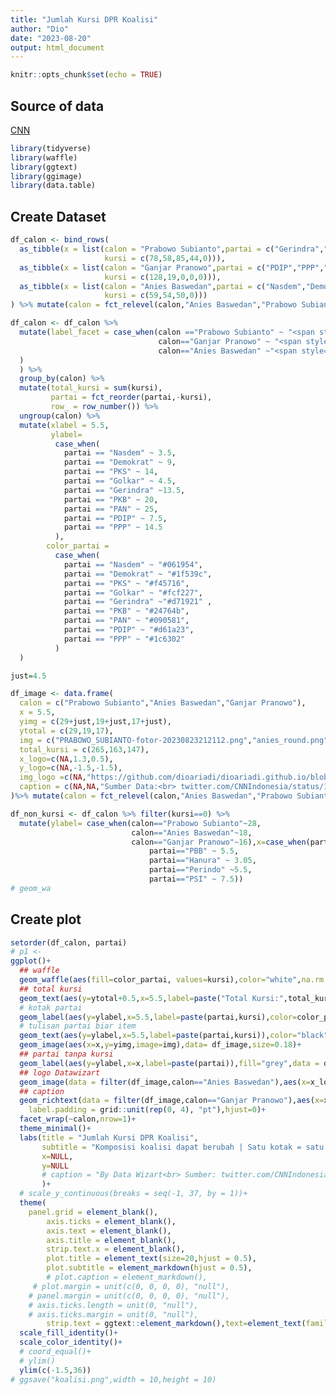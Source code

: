 ```yaml
---
title: "Jumlah Kursi DPR Koalisi"
author: "Dio"
date: "2023-08-20"
output: html_document
---
```


```r
knitr::opts_chunk$set(echo = TRUE)
```

## Source of data

[CNN](https://twitter.com/CNNIndonesia/status/1691328868974817280)


```r
library(tidyverse) 
library(waffle) 
library(ggtext)
library(ggimage)
library(data.table)

```
## Create Dataset

```r
df_calon <- bind_rows(
  as_tibble(x = list(calon = "Prabowo Subianto",partai = c("Gerindra","PKB","Golkar","PAN","PBB"),
                     kursi = c(78,58,85,44,0))),
  as_tibble(x = list(calon = "Ganjar Pranowo",partai = c("PDIP","PPP","Perindo","Hanura","PSI"),
                     kursi = c(128,19,0,0,0))),
  as_tibble(x = list(calon = "Anies Baswedan",partai = c("Nasdem","Demokrat","PKS","UMMAT"),
                     kursi = c(59,54,50,0)))
) %>% mutate(calon = fct_relevel(calon,"Anies Baswedan","Prabowo Subianto"))

df_calon <- df_calon %>% 
  mutate(label_facet = case_when(calon =="Prabowo Subianto" ~ "<span style='color:grey'>Prabowo</span>",
                                 calon=="Ganjar Pranowo" ~ "<span style='color:red'>Ganjar</span>",
                                 calon=="Anies Baswedan" ~"<span style='color:blue'>Anies</span>"
  )
  ) %>% 
  group_by(calon) %>% 
  mutate(total_kursi = sum(kursi),
         partai = fct_reorder(partai,-kursi),
         row_ = row_number()) %>%
  ungroup(calon) %>%
  mutate(xlabel = 5.5,
         ylabel= 
          case_when(
            partai == "Nasdem" ~ 3.5,
            partai == "Demokrat" ~ 9,
            partai == "PKS" ~ 14,
            partai == "Golkar" ~ 4.5,
            partai == "Gerindra" ~13.5,
            partai == "PKB" ~ 20,
            partai == "PAN" ~ 25,
            partai == "PDIP" ~ 7.5,
            partai == "PPP" ~ 14.5
          ),
        color_partai = 
          case_when(
            partai == "Nasdem" ~ "#061954",
            partai == "Demokrat" ~ "#1f539c",
            partai == "PKS" ~ "#f45716",
            partai == "Golkar" ~ "#fcf227",
            partai == "Gerindra" ~"#d71921" ,
            partai == "PKB" ~ "#24764b",
            partai == "PAN" ~ "#090581",
            partai == "PDIP" ~ "#d61a23",
            partai == "PPP" ~ "#1c6302"
          )
  )

just=4.5

df_image <- data.frame(
  calon = c("Prabowo Subianto","Anies Baswedan","Ganjar Pranowo"),
  x = 5.5,
  yimg = c(29+just,19+just,17+just),
  ytotal = c(29,19,17),
  img = c("PRABOWO_SUBIANTO-fotor-20230823212112.png","anies_round.png","ganjar1-fotor-2023082321189.png"),
  total_kursi = c(265,163,147),
  x_logo=c(NA,1.3,0.5),
  y_logo=c(NA,-1.5,-1.5),
  img_logo =c(NA,"https://github.com/dioariadi/dioariadi.github.io/blob/master/images/2.png?raw=true",NA),
  caption = c(NA,NA,"Sumber Data:<br> twitter.com/CNNIndonesia/status/1691328868974817280")
)%>% mutate(calon = fct_relevel(calon,"Anies Baswedan","Prabowo Subianto"))

df_non_kursi <- df_calon %>% filter(kursi==0) %>% 
  mutate(ylabel= case_when(calon=="Prabowo Subianto"~28,
                           calon=="Anies Baswedan"~18,
                           calon=="Ganjar Pranowo"~16),x=case_when(partai=="UMMAT" ~5.5,
                               partai=="PBB" ~ 5.5,
                               partai=="Hanura" ~ 3.05,
                               partai=="Perindo" ~5.5,
                               partai=="PSI" ~ 7.5))
# geom_wa 
```

## Create plot
```r


setorder(df_calon, partai)
# p1 <- 
ggplot()+
  ## waffle
  geom_waffle(aes(fill=color_partai, values=kursi),color="white",na.rm = TRUE,flip = TRUE,data = df_calon,alpha=0.9,size=0.2,radius = unit(1, "pt"))+
  ## total kursi
  geom_text(aes(y=ytotal+0.5,x=5.5,label=paste("Total Kursi:",total_kursi)),data = df_image,family="Trebuchet MS")+
  # kotak partai
  geom_label(aes(y=ylabel,x=5.5,label=paste(partai,kursi),color=color_partai),data = df_calon,size=3.5,alpha=1,family="Trebuchet MS",show.legend = F)+
  # tulisan partai biar item
  geom_text(aes(y=ylabel,x=5.5,label=paste(partai,kursi)),color="black",data = df_calon,size=3.5,alpha=1,family="Trebuchet MS")+
  geom_image(aes(x=x,y=yimg,image=img),data= df_image,size=0.18)+
  ## partai tanpa kursi
  geom_label(aes(y=ylabel,x=x,label=paste(partai)),fill="grey",data = df_non_kursi,size=3.5,alpha=1,family="Trebuchet MS")+
  ## logo Datawizart
  geom_image(data = filter(df_image,calon=="Anies Baswedan"),aes(x=x_logo,y=y_logo,image=img_logo),size=0.05)+
  ## caption
  geom_richtext(data = filter(df_image,calon=="Ganjar Pranowo"),aes(x=x_logo,y=y_logo,label=caption),size=3,family="Trebuchet MS",fill = NA, label.color = NA, # remove background and outline
    label.padding = grid::unit(rep(0, 4), "pt"),hjust=0)+
  facet_wrap(~calon,nrow=1)+
  theme_minimal()+
  labs(title = "Jumlah Kursi DPR Koalisi",
       subtitle = "Komposisi koalisi dapat berubah | Satu kotak = satu kursi DPR<br>Recreated by Datawizart",
       x=NULL,
       y=NULL
       # caption = "By Data Wizart<br> Sumber: twitter.com/CNNIndonesia/status/1691328868974817280"
       )+
  # scale_y_continuous(breaks = seq(-1, 37, by = 1))+
  theme(
    panel.grid = element_blank(),
        axis.ticks = element_blank(),
        axis.text = element_blank(),
        axis.title = element_blank(),
        strip.text.x = element_blank(),
        plot.title = element_text(size=20,hjust = 0.5),
        plot.subtitle = element_markdown(hjust = 0.5),
        # plot.caption = element_markdown(),
     # plot.margin = unit(c(0, 0, 0, 0), "null"),
    # panel.margin = unit(c(0, 0, 0, 0), "null"),
    # axis.ticks.length = unit(0, "null"),
    # axis.ticks.margin = unit(0, "null"),
        strip.text = ggtext::element_markdown(),text=element_text(family = "Trebuchet MS"))+
  scale_fill_identity()+
  scale_color_identity()+
  # coord_equal()+
  # ylim()
  ylim(c(-1.5,36))
# ggsave("koalisi.png",width = 10,height = 10)

```


